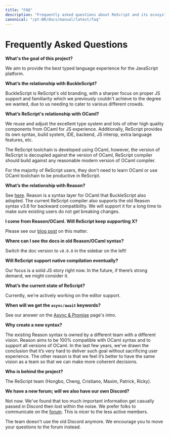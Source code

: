 ```yaml
---
title: "FAQ"
description: "Frequently asked questions about ReScript and its ecosystem"
canonical: "/pt-BR/docs/manual/latest/faq"
---
```


# Frequently Asked Questions

**What's the goal of this project?**

We aim to provide the best typed language experience for the JavaScript platform.


**What’s the relationship with BuckleScript?**

BuckleScript is ReScript's old branding, with a sharper focus on proper JS support and familiarity which we previously couldn't achieve to the degree we wanted, due to us needing to cater to various different crowds.

**What’s ReScript's relationship with OCaml?**

We reuse and adjust the excellent type system and lots of other high quality components from OCaml for JS experience.
Additionally, ReScript provides its own syntax, build system, IDE, backend, JS interop, extra language features, etc.

The ReScript toolchain is developed using OCaml, however, the version of ReScript is decoupled against the version of OCaml,
ReScript compiler should build against any reasonable modern version of OCaml compiler.

For the majority of ReScript users, they don't need to learn OCaml or use OCaml toolchain to be productive in ReScript.



**What’s the relationship with Reason?**

See [here](/blog/bucklescript-is-rebranding). Reason is a syntax layer for OCaml that BuckleScript also adopted. The current ReScript compiler also supports the old Reason syntax v3.6 for backward compatibility. We will support it for a long time to make sure existing users do not get breaking changes.

**I come from Reason/OCaml. Will ReScript keep supporting X?**

Please see our [blog post](/blog/a-note-on-bucklescripts-future-commitments) on this matter.

**Where can I see the docs in old Reason/OCaml syntax?**

Switch the doc version to `v8.0.0` in the sidebar on the left!

**Will ReScript support native compilation eventually?**

Our focus is a solid JS story right now. In the future, if there’s strong demand, we might consider it.

**What’s the current state of ReScript?**

Currently, we're actively working on the editor support.

**When will we get the `async/await` keywords?**

See our answer on the [Async & Promise](promise) page's intro.

**Why create a new syntax?**

The existing Reason syntax is owned by a different team with a different vision. Reason aims to be 100% compatible with OCaml syntax and to support all versions of OCaml. In the last few years, we've drawn the conclusion that it’s very hard to deliver such goal without sacrificing user experience. The other reason is that we feel it’s better to have the same vision as a team so that we can make more coherent decisions.

**Who is behind the project?**

The ReScript team (Hongbo, Cheng, Cristiano, Maxim, Patrick, Ricky).

**We have a new forum; will we also have our own Discord?**

Not now. We've found that too much important information get casually passed in Discord then lost within the noise. We prefer folks to communicate on the [forum](https://forum.rescript-lang.org). This is nicer to the less active members.

The team doesn't use the old Discord anymore. We encourage you to move your questions to the forum instead.
